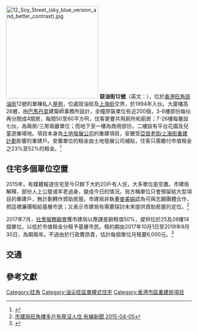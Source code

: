 {{expand|time=2015-04-06T07:46:40+00:00}}
[[File:12_Soy_Street_(sky_blue_version_and_better_contrast).jpg|250px]]
'''豉油街12號'''（英文：{{lang|en|'''No.12 Soy Street'''}}），位於[[香港|香港]][[旺角|旺角]][[豉油街|豉油街]]12號的單棟私人[[屋苑|屋苑]]，位處豉油街及[[上海街|上海街]]交界，於1994年入伙。大廈樓高26層，由[[巴馬丹拿|巴馬丹拿]]建築師事務所設計，全幢原裝單位有近200個，3-6樓部份每伙再分間成4間房，每間50至60平方呎，住客更要共用廁所和廚房；7-26樓每層設七伙，為兩房/三房兩廳單位；而地下至一樓為商用部份，二樓設有平台花園及兒童遊樂場地。項目本身為[[土地發展公司|土地發展公司]]的重建項目，安置受[[朗豪坊|亞皆老街∕上海街重建計劃]]影響的重建戶。安置單位的租金由土地發展公司補貼，住客只需繳付市值租金之23%至52%的租金。<ref>{{Cite web |url=http://ihouse.hkedcity.net/~hm1203/development/renewal-mongkok.htm |title=市區重建︰旺角 姜漢銘 2001 |accessdate=2015-04-06 |archive-date=2015-04-05 |archive-url=https://web.archive.org/web/20150405160950/http://ihouse.hkedcity.net/~hm1203/development/renewal-mongkok.htm |dead-url=no }}</ref>

==住宅多個單位空置==
2015年，有媒體報道住宅至今只餘下大約20戶有人住，大多單位是空置。市建局解釋，部份人上公屋或年老過身，變成今日的情況。局方稱單位只會預留給大型項目的重建戶，無計劃轉作資助房屋。市建局非執董[[麥美娟|麥美娟]]認為可與志願團體合作，把這裡廉價租給基層市民；又表示市建局有需要探討未來提供資助房屋的定位。<ref>[http://cablev.i-cable.com/video/?id=233429&lang 市建局旺角樓多戶有屋沒人住 有線新聞 2015-04-05]{{dead link|date=2018年4月 |bot=InternetArchiveBot |fix-attempted=yes }}</ref>

2017年7月，[[社會服務聯會|社會服務聯會]]獲市建局以應課差餉租值50%，提供位於25及26樓14個單位，以低於市值租金分租予基層市民。租約期由2017年10月1日至2019年9月30日，為期兩年。不過由於行政費昂貴，估計每個單位月租要6,000元。<ref>{{cite news|author1=王家文|title=行政費料轉嫁租客 社企劏房　租金或達市值70%|url=http://hk.apple.nextmedia.com/news/art/20170803/20110137|accessdate=2017-08-03|publisher=蘋果日報|date=2017-08-03|archive-date=2017-08-03|archive-url=https://web.archive.org/web/20170803091803/http://hk.apple.nextmedia.com/news/art/20170803/20110137|dead-url=no}}</ref>

== 交通 ==

== 參考文獻 ==
{{reflist}}

{{市區重建局}}
[[Category:旺角|Category:旺角]]
[[Category:油尖旺區單幢式住宅|Category:油尖旺區單幢式住宅]]
[[Category:香港市區重建局項目|Category:香港市區重建局項目]]